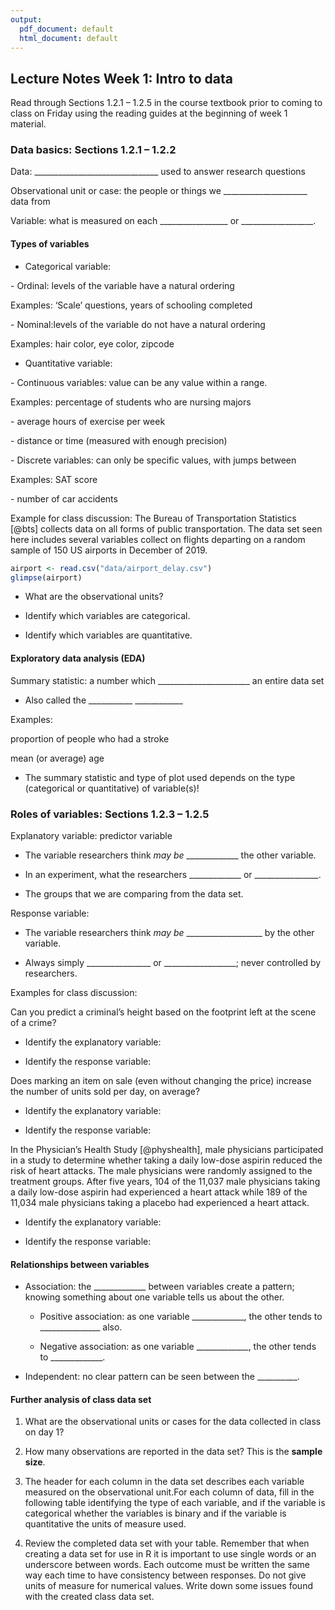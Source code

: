 ```yaml
---
output:
  pdf_document: default
  html_document: default
---
```

## Lecture Notes Week 1: Intro to data

\setstretch{1}

Read through Sections 1.2.1 -- 1.2.5 in the course textbook prior to coming to class on Friday using the reading guides at the beginning of week 1 material.

### Data basics: Sections 1.2.1 -- 1.2.2 {-}

Data:  _______________________________ used to answer research questions

Observational unit or case:  the people or things we _____________________ data from

Variable: what is measured on each _________________ or
__________________.

#### Types of variables {-}

* Categorical variable: 

\vspace{0.5in}

\setstretch{1.5}

\rgi - Ordinal:  levels of the variable have a natural ordering 
    
\rgi \rgi Examples: ‘Scale’ questions, years of schooling completed

\rgi - Nominal:levels of the variable do not have a natural ordering

\rgi \rgi Examples: hair color, eye color, zipcode

\setstretch{1}
    
* Quantitative variable: 

\vspace{0.5in}

\setstretch{1.5}

\rgi - Continuous variables: value can be any value within a range.
    
\rgi \rgi Examples: percentage of students who are nursing majors

\rgi \rgi \rgi - average hours of exercise per week

\rgi \rgi \rgi - distance or time (measured with enough precision)

\rgi - Discrete variables: can only be specific values, with jumps between
    
\rgi \rgi Examples: SAT score

\rgi \rgi \rgi - number of car accidents

\setstretch{1}
\newpage

Example for class discussion:  The Bureau of Transportation Statistics [@bts] collects data on all forms of public transportation. The data set seen here includes several variables collect on flights departing on a random sample of 150 US airports in December of 2019.

\vspace{1mm}

```r
airport <- read.csv("data/airport_delay.csv")
glimpse(airport)
```

* What are the observational units?

\vspace{0.2in}

* Identify which variables are categorical.

\vspace{0.2in}

* Identify which variables are quantitative.

\vspace{0.2in}


#### Exploratory data analysis (EDA) {-}

Summary statistic: a number which _______________________ an entire data set

* Also called the ___________ ____________

\rgi Examples: 

\rgi \rgi proportion of people who had a stroke

\vspace{0.3in}
    
\rgi \rgi mean (or average) age
    
\vspace{0.3in}

* The summary statistic and type of plot used depends on the type (categorical or quantitative) of variable(s)!  

\newpage

### Roles of variables: Sections 1.2.3 -- 1.2.5 {-}

Explanatory variable: predictor variable

* The variable researchers think *may be* _____________ 
the other variable.
    
* In an experiment, what the researchers _____________ or ________________.
    
* The groups that we are comparing from the data set.

Response variable: 

* The variable researchers think *may be* ___________________ by the other variable.

* Always simply ________________ or __________________; never controlled by researchers.

Examples for class discussion:

Can you predict a criminal’s height based on the footprint left at the scene of a crime?

* Identify the explanatory variable:

\vspace{0.25in}

* Identify the response variable:

\vspace{0.25in}

Does marking an item on sale (even without changing the price) increase the number of units sold per day, on average?

* Identify the explanatory variable:

\vspace{0.25in}

* Identify the response variable:

\vspace{0.25in}

In the Physician's Health Study [@physhealth], male physicians participated in a study to determine whether taking a daily low-dose aspirin reduced the risk of heart attacks. The male physicians were randomly assigned to the treatment groups. After five years, 104 of the 11,037 male physicians taking a daily low-dose aspirin had experienced a heart attack while 189 of the 11,034 male physicians taking a placebo had experienced a heart attack. 

* Identify the explanatory variable:

\vspace{0.25in}

* Identify the response variable:

\vspace{0.25in}

#### Relationships between variables {-}

\setstretch{1.5}

* Association: the _____________ between variables create a pattern; knowing something about one variable tells us about the other.

    * Positive association: as one variable _____________, the other tends to _______________ also.
    
    * Negative association: as one variable _____________, the other tends to _____________.

* Independent: no clear pattern can be seen between the __________.

\setstretch{1}

#### Further analysis of class data set {-}

1. What are the observational units or cases for the data collected in class on day 1?

\vspace{0.3in}

2. How many observations are reported in the data set? This is the **sample size**.

\vspace{0.3in}

3. The header for each column in the data set describes each variable measured on the observational unit.For each column of data, fill in the following table identifying the type of each variable, and if the variable is categorical whether the variables is binary and if the variable is quantitative the units of measure used.

\begin{center}
\begin{tabular}{|l|p{1.5in}|p{0.5in}|p{0.5in}|} \hline
Column & Type of Variable & Binary? & Units? \\ \hline
Major & & &\\
& & & \\ \hline
Residency & & & \\
& & & \\ \hline
Num Credits & & & \\
& & & \\ \hline
Dominant hand & & & \\
& & & \\ \hline
Hand Span & & & \\
& & & \\ \hline
Grip strength dominant hand & & & \\
& & & \\ \hline
Grip strength non-dominant hand & & & \\
& & & \\ \hline
\end{tabular}
\end{center}

4. Review the completed data set with your table.  Remember that when creating a data set for use in R it is important to use single words or an underscore between words.  Each outcome must be written the same way each time to have consistency between responses.  Do not give units of measure for numerical values.  Write down some issues found with the created class data set.


\newpage
